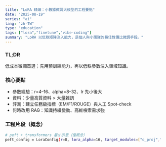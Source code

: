 ```yaml
---
title: "LoRA 精煉：小數據微調大模型的工程要點"
date: "2025-08-19"
series: "ai"
lang: "zh-TW"
type: "education"
tags: ["lora","finetune","vibe-coding"]
summary: "LoRA 以低秩矩陣注入能力，是個人與小團隊的最佳性價比微調手段。"
---
```


### TL;DR
低成本微調首選；先用預訓練能力，再以低秩參數注入領域知識。

### 核心要點
- 參數經驗：r=4–16、alpha=8–32、lr 先小後大
- 資料：少量高質資料 > 大量雜訊
- 評測：建立任務級指標（EM/F1/ROUGE）與人工 Spot-check
- 何時改用 RAG：知識持續變動、高維檢索需求強

### 工程片段（概念）
```bash
# peft + transformers 最小示意（僅概念）
peft_config = LoraConfig(r=8, lora_alpha=16, target_modules=["q_proj","v_proj"])
```
